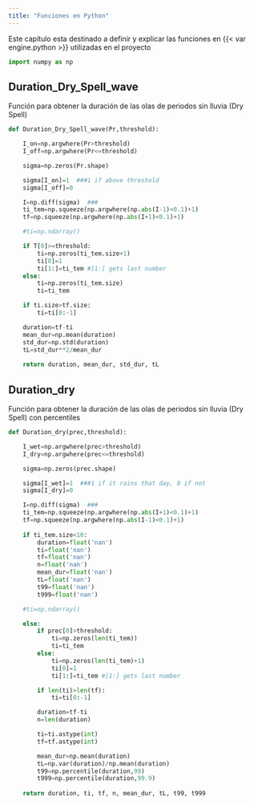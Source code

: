 ```yaml
---
title: "Funciones en Python"
---
```


Este capítulo esta destinado a definir y explicar las funciones en {{< var engine.python >}} utilizadas en el proyecto

```python
import numpy as np
```



##  Duration_Dry_Spell_wave

Función para obtener la duración de las olas de periodos sin lluvia (Dry Spell)

```python
def Duration_Dry_Spell_wave(Pr,threshold):

    I_on=np.argwhere(Pr>threshold)
    I_off=np.argwhere(Pr<=threshold)

    sigma=np.zeros(Pr.shape)

    sigma[I_on]=1  ###1 if above threshold
    sigma[I_off]=0

    I=np.diff(sigma)  ###
    ti_tem=np.squeeze(np.argwhere(np.abs(I-1)<0.1)+1)
    tf=np.squeeze(np.argwhere(np.abs(I+1)<0.1)+1)

    #ti=np.ndarray()

    if T[0]>=threshold:
        ti=np.zeros(ti_tem.size+1)
        ti[0]=1
        ti[1:]=ti_tem #[1:] gets last number
    else:
        ti=np.zeros(ti_tem.size)
        ti=ti_tem

    if ti.size>tf.size:
        ti=ti[0:-1]

    duration=tf-ti
    mean_dur=np.mean(duration)
    std_dur=np.std(duration)
    tL=std_dur**2/mean_dur
   
    return duration, mean_dur, std_dur, tL

```

## Duration_dry

Función para obtener la duración de las olas de periodos sin lluvia (Dry Spell) con percentiles


```python
def Duration_dry(prec,threshold): 

    I_wet=np.argwhere(prec>threshold)
    I_dry=np.argwhere(prec<=threshold)

    sigma=np.zeros(prec.shape) 

    sigma[I_wet]=1  ###1 if it rains that day, 0 if not
    sigma[I_dry]=0

    I=np.diff(sigma)  ###
    ti_tem=np.squeeze(np.argwhere(np.abs(I+1)<0.1)+1)
    tf=np.squeeze(np.argwhere(np.abs(I-1)<0.1)+1)
    
    if ti_tem.size<10:
        duration=float('nan')
        ti=float('nan')
        tf=float('nan')
        n=float('nan')
        mean_dur=float('nan')
        tL=float('nan')
        t99=float('nan')
        t999=float('nan')

    #ti=np.ndarray()

    else:
        if prec[0]>threshold:
            ti=np.zeros(len(ti_tem))
            ti=ti_tem
        else:
            ti=np.zeros(len(ti_tem)+1)
            ti[0]=1
            ti[1:]=ti_tem #[1:] gets last number

        if len(ti)>len(tf):
            ti=ti[0:-1]

        duration=tf-ti
        n=len(duration)

        ti=ti.astype(int)
        tf=tf.astype(int)

        mean_dur=np.mean(duration)
        tL=np.var(duration)/np.mean(duration)
        t99=np.percentile(duration,99)
        t999=np.percentile(duration,99.9)
    
    return duration, ti, tf, n, mean_dur, tL, t99, t999
```

